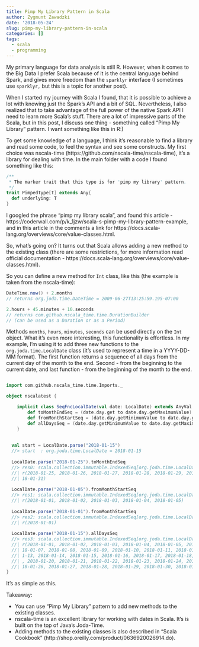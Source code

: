 ```yaml
---
title: Pimp My Library Pattern in Scala
author: Zygmunt Zawadzki
date: '2018-05-24'
slug: pimp-my-library-pattern-in-scala
categories: []
tags:
  - scala
  - programming
---
```


My primary language for data analysis is still R. However, when it comes to the Big Data I prefer Scala because of it is the central language behind Spark, and gives more freedom than the `sparklyr` interface (I sometimes use `sparklyr,` but this is a topic for another post).

When I started my journey with Scala I found, that it is possible to achieve a lot with knowing just the Spark's API and a bit of SQL. Nevertheless, I also realized that to take advantage of the full power of the native Spark API I need to learn more Scala's stuff. There are a lot of impressive parts of the Scala, but in this post, I discuss one thing - something called "Pimp My Library" pattern. I want something like this in R:)

To get some knowledge of a language, I think it's reasonable to find a library and read some code, to feel the syntax and see some constructs. My first choice was nscala-time (https://github.com/nscala-time/nscala-time), it's a library for dealing with time. In the main folder with a code I found something like this:

```scala
/**
 * The marker trait that this type is for 'pimp my library' pattern.
 */
trait PimpedType[T] extends Any{
  def underlying: T
}
```

I googled the phrase "pimp my library scala", and found this article - https://coderwall.com/p/k_1jzw/scala-s-pimp-my-library-pattern-example, and in this article in the comments a link for https://docs.scala-lang.org/overviews/core/value-classes.html.

So, what's going on? It turns out that Scala allows adding a new method to the existing class (there are some restrictions, for more information read official documentation - https://docs.scala-lang.org/overviews/core/value-classes.html).

So you can define a new method for `Int` class, like this (the example is taken from the nscala-time):

```scala
DateTime.now() + 2.months 
// returns org.joda.time.DateTime = 2009-06-27T13:25:59.195-07:00

2.hours + 45.minutes + 10.seconds
// returns com.github.nscala_time.time.DurationBuilder
// (can be used as a Duration or as a Period)
```

Methods `months`, `hours`, `minutes`, `seconds` can be used directly on the `Int` object. What it's even more interesting, this functionality is effortless. In my example, I'm using it to add three new functions to the `org.joda.time.LocalDate` class (it's used to represent a time in a YYYY-DD-MM format). The first function returns a sequence of all days from the current day of the month to the end. Second - from the beginning to the current date, and last function - from the beginning of the month to the end.

```scala

import com.github.nscala_time.time.Imports._

object nscalatest {

	implicit class SeqFncLocalDate(val date: LocalDate) extends AnyVal {
	    def toMonthEndSeq = (date.day.get to date.day.getMaximumValue).map(date.day(_))
	    def fromMonthStartSeq = (date.day.getMinimumValue to date.day.get).map(date.day(_))
	    def allDaysSeq = (date.day.getMinimumValue to date.day.getMaximumValue).map(date.day(_))
	}
  
  
  val start = LocalDate.parse("2018-01-15")
  //> start  : org.joda.time.LocalDate = 2018-01-15
  
  LocalDate.parse("2018-01-25").toMonthEndSeq     
  //> res0: scala.collection.immutable.IndexedSeq[org.joda.time.LocalDate] = Vecto
  //| r(2018-01-25, 2018-01-26, 2018-01-27, 2018-01-28, 2018-01-29, 2018-01-30, 20
  //| 18-01-31)
  
  LocalDate.parse("2018-01-05").fromMonthStartSeq 
  //> res1: scala.collection.immutable.IndexedSeq[org.joda.time.LocalDate] = Vecto
  //| r(2018-01-01, 2018-01-02, 2018-01-03, 2018-01-04, 2018-01-05)
  
  LocalDate.parse("2018-01-01").fromMonthStartSeq 
  //> res2: scala.collection.immutable.IndexedSeq[org.joda.time.LocalDate] = Vecto
  //| r(2018-01-01)
  
  LocalDate.parse("2018-01-15").allDaysSeq        
  //> res3: scala.collection.immutable.IndexedSeq[org.joda.time.LocalDate] = Vecto
  //| r(2018-01-01, 2018-01-02, 2018-01-03, 2018-01-04, 2018-01-05, 2018-01-06, 20
  //| 18-01-07, 2018-01-08, 2018-01-09, 2018-01-10, 2018-01-11, 2018-01-12, 2018-0
  //| 1-13, 2018-01-14, 2018-01-15, 2018-01-16, 2018-01-17, 2018-01-18, 2018-01-19
  //| , 2018-01-20, 2018-01-21, 2018-01-22, 2018-01-23, 2018-01-24, 2018-01-25, 20
  //| 18-01-26, 2018-01-27, 2018-01-28, 2018-01-29, 2018-01-30, 2018-01-31)
}
```

It's as simple as this.

Takeaway:

- You can use  "Pimp My Library" pattern to add new methods to the existing classes.
- nscala-time is an excellent library for working with dates in Scala. It's is built on the top of Java's Joda-Time.
- Adding methods to the existing classes is also described in "Scala Cookbook" (http://shop.oreilly.com/product/0636920026914.do).
